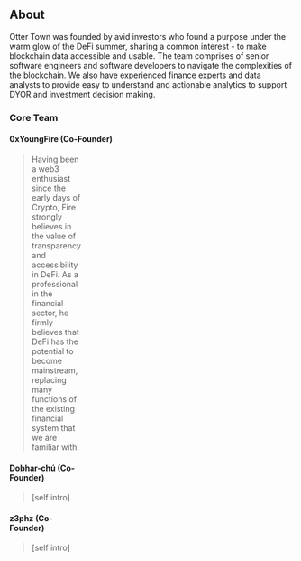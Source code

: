 ## About

Otter Town was founded by avid investors who found a purpose under the warm glow of the DeFi summer, sharing a common interest - to make blockchain data accessible and usable. The team comprises of senior software engineers and software developers to navigate the complexities of the blockchain. We also have experienced finance experts and data analysts to provide easy to understand and actionable analytics to support DYOR and investment decision making.

### Core Team

#### 0xYoungFire (Co-Founder)

<div style="background-image: url('/dmm452.png'); background-size: contain; display: block; height: 128px; width: 128px;" />

> Having been a web3 enthusiast since the early days of Crypto, Fire strongly believes in the value of transparency and accessibility in DeFi. As a professional in the financial sector, he firmly believes that DeFi has the potential to become mainstream, replacing many functions of the existing financial system that we are familiar with. 

#### Dobhar-chú (Co-Founder)

<div style="background-image: url('/dmm452.png'); background-size: contain; display: block; height: 128px; width: 128px;" />

> [self intro]

#### z3phz (Co-Founder)

<div style="background-image: url('/dmm452.png'); background-size: contain; display: block; height: 128px; width: 128px;" />

> [self intro]
